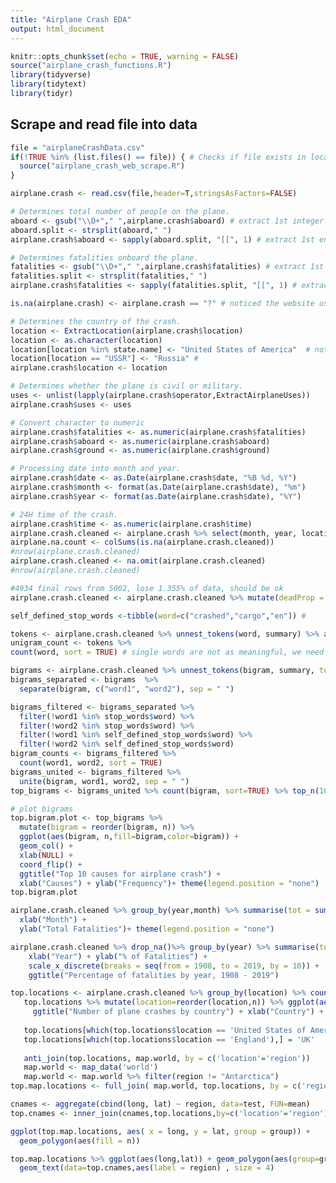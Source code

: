 ```yaml
---
title: "Airplane Crash EDA"
output: html_document
---
```


```r
knitr::opts_chunk$set(echo = TRUE, warning = FALSE)
source("airplane_crash_functions.R")
library(tidyverse)
library(tidytext)
library(tidyr)
```

## Scrape and read file into data
```r
file = "airplaneCrashData.csv"
if(!TRUE %in% (list.files() == file)) { # Checks if file exists in local directory.
  source("airplane_crash_web_scrape.R")
}

airplane.crash <- read.csv(file,header=T,stringsAsFactors=FALSE)
```

```r
# Determines total number of people on the plane.
aboard <- gsub("\\D+"," ",airplane.crash$aboard) # extract 1st integer to get absolute counts
aboard.split <- strsplit(aboard," ")
airplane.crash$aboard <- sapply(aboard.split, "[[", 1) # extract 1st entry of sublist

# Determines fatalities onboard the plane.
fatalities <- gsub("\\D+"," ",airplane.crash$fatalities) # extract 1st integer to get absolute counts
fatalities.split <- strsplit(fatalities," ")
airplane.crash$fatalities <- sapply(fatalities.split, "[[", 1) # extract 1st entry of sublist

is.na(airplane.crash) <- airplane.crash == "?" # noticed the website used ? as NA

# Determines the country of the crash.
location <- ExtractLocation(airplane.crash$location)
location <- as.character(location)
location[location %in% state.name] <- "United States of America"  # noticed alot of US states
location[location == "USSR"] <- "Russia" # 
airplane.crash$location <- location

# Determines whether the plane is civil or military.
uses <- unlist(lapply(airplane.crash$operator,ExtractAirplaneUses))
airplane.crash$uses <- uses

# Convert character to numeric
airplane.crash$fatalities <- as.numeric(airplane.crash$fatalities)
airplane.crash$aboard <- as.numeric(airplane.crash$aboard)
airplane.crash$ground <- as.numeric(airplane.crash$ground)

# Processing date into month and year.
airplane.crash$date <- as.Date(airplane.crash$date, "%B %d, %Y")
airplane.crash$month <- format(as.Date(airplane.crash$date), "%m")
airplane.crash$year <- format(as.Date(airplane.crash$date), "%Y")

# 24H time of the crash. 
airplane.crash$time <- as.numeric(airplane.crash$time)
airplane.crash.cleaned <- airplane.crash %>% select(month, year, location, operator, ACtype, fatalities, aboard, uses, summary)
airplane.na.count <- colSums(is.na(airplane.crash.cleaned))
#nrow(airplane.crash.cleaned)
airplane.crash.cleaned <- na.omit(airplane.crash.cleaned)
#nrow(airplane.crash.cleaned)

#4934 final rows from 5002, lose 1.355% of data, should be ok
airplane.crash.cleaned <- airplane.crash.cleaned %>% mutate(deadProp = fatalities/aboard)
```

```r
self_defined_stop_words <-tibble(word=c("crashed","cargo","en")) # 

tokens <- airplane.crash.cleaned %>% unnest_tokens(word, summary) %>% anti_join(stop_words) %>% anti_join(self_defined_stop_words)
unigram_count <- tokens %>%
count(word, sort = TRUE) # single words are not as meaningful, we need context

bigrams <- airplane.crash.cleaned %>% unnest_tokens(bigram, summary, token = "ngrams", n = 2)
bigrams_separated <- bigrams  %>%
  separate(bigram, c("word1", "word2"), sep = " ")

bigrams_filtered <- bigrams_separated %>%
  filter(!word1 %in% stop_words$word) %>%
  filter(!word2 %in% stop_words$word) %>%
  filter(!word1 %in% self_defined_stop_words$word) %>%
  filter(!word2 %in% self_defined_stop_words$word)
bigram_counts <- bigrams_filtered %>% 
  count(word1, word2, sort = TRUE)
bigrams_united <- bigrams_filtered %>%
  unite(bigram, word1, word2, sep = " ")
top_bigrams <- bigrams_united %>% count(bigram, sort=TRUE) %>% top_n(10) # top 10 bigrams of reason of crash

# plot bigrams
top.bigram.plot <- top_bigrams %>% 
  mutate(bigram = reorder(bigram, n)) %>%
  ggplot(aes(bigram, n,fill=bigram,color=bigram)) +
  geom_col() +
  xlab(NULL) +
  coord_flip() +
  ggtitle("Top 10 causes for airplane crash") +
  xlab("Causes") + ylab("Frequency")+ theme(legend.position = "none")
top.bigram.plot
```


```r
airplane.crash.cleaned %>% group_by(year,month) %>% summarise(tot = sum(fatalities)) %>% ggplot(aes(y=tot,x=month,fill=month)) + geom_boxplot() + ggtitle("Boxplot of monthly fatalities") + scale_x_discrete(labels=c("Jan","Feb","Mar","Apr","May","Jun","Jul","Aug","Sep","Oct","Nov","Dec")) +
  xlab("Month") +
  ylab("Total Fatalities")+ theme(legend.position = "none")
```

```r
airplane.crash.cleaned %>% drop_na()%>% group_by(year) %>% summarise(total.dead = sum(fatalities), total.aboard = sum(aboard)) %>% ggplot(aes(y=total.dead/total.aboard*100,x=year,group=10)) + geom_point() + geom_smooth(method='lm') +
    xlab("Year") + ylab("% of Fatalities") + 
    scale_x_discrete(breaks = seq(from = 1908, to = 2019, by = 10)) +
    ggtitle("Percentage of fatalities by year, 1908 - 2019")
```

```r
top.locations <- airplane.crash.cleaned %>% group_by(location) %>% count() %>% arrange(desc(n)) %>% ungroup() %>% top_n(5)
   top.locations %>% mutate(location=reorder(location,n)) %>% ggplot(aes(location, n)) + geom_col() + coord_flip() +
     ggtitle("Number of plane crashes by country") + xlab("Country") + ylab("Frequency")+ theme(legend.position = "none")
   
   top.locations[which(top.locations$location == 'United States of America'),] = 'USA'
   top.locations[which(top.locations$location == 'England'),] = 'UK'
   
   anti_join(top.locations, map.world, by = c('location'='region')) 
   map.world <- map_data('world')
   map.world <- map.world %>% filter(region != "Antarctica")
top.map.locations <- full_join( map.world, top.locations, by = c('region' = 'location')) 

cnames <- aggregate(cbind(long, lat) ~ region, data=test, FUN=mean)
top.cnames <- inner_join(cnames,top.locations,by=c('location'='region'))

ggplot(top.map.locations, aes( x = long, y = lat, group = group)) +
  geom_polygon(aes(fill = n))

top.map.locations %>% ggplot(aes(long,lat)) + geom_polygon(aes(group=group,fill=n)) + geom_polygon(aes(group=group),fill=NA,colour='black') +
  geom_text(data=top.cnames,aes(label = region) , size = 4)
```



  
